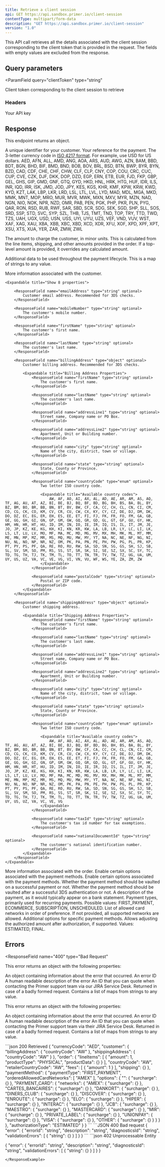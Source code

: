 ```yaml
---
title: Retrieve a client session
api: GET https://api.sandbox.primer.io/client-session
contentType: multipart/form-data
description: "GET https://api.sandbox.primer.io/client-session"
version: "1.0"
---
```


This API call retrieves all the details associated with the client session corresponding to the client token that is provided in the request. The fields with empty values are excluded from the response.

## Query parameters

<ParamField
  query="clientToken"
  type="string"
>
Client token corresponding to the client session to retrieve
</ParamField>

### Headers

<ParamField header="X-API-KEY" type="string" required>
  Your API key
</ParamField>

## Response
This endpoint returns an object.

<ResponseField name="customerId" type="string" optional> A unique identifier for your customer. </ResponseField> <ResponseField name="orderId" type="string" optional> Your reference for the payment. </ResponseField> <ResponseField name="currencyCode" type="enum" optional> The 3-letter currency code in [ISO 4217 format](https://en.wikipedia.org/wiki/ISO_4217#Active_codes). For example, use USD for US dollars. <Expandable title="Show 182 enum values"> AED, AFN, ALL, AMD, ANG, AOA, ARS, AUD, AWG, AZN, BAM, BBD, BDT, BGN, BHD, BIF, BMD, BND, BOB, BOV, BRL, BSD, BTN, BWP, BYR, BYN, BZD, CAD, CDF, CHE, CHF, CHW, CLF, CLP, CNY, COP, COU, CRC, CUC, CUP, CVE, CZK, DJF, DKK, DOP, DZD, EGP, ERN, ETB, EUR, FJD, FKP, GBP, GEL, GHS, GIP, GMD, GNF, GTQ, GYD, HKD, HNL, HRK, HTG, HUF, IDR, ILS, INR, IQD, IRR, ISK, JMD, JOD, JPY, KES, KGS, KHR, KMF, KPW, KRW, KWD, KYD, KZT, LAK, LBP, LKR, LRD, LSL, LTL, LVL, LYD, MAD, MDL, MGA, MKD, MMK, MNT, MOP, MRO, MUR, MVR, MWK, MXN, MXV, MYR, MZN, NAD, NGN, NIO, NOK, NPR, NZD, OMR, PAB, PEN, PGK, PHP, PKR, PLN, PYG, QAR, RON, RSD, RUB, RWF, SAR, SBD, SCR, SDG, SEK, SGD, SHP, SLL, SOS, SRD, SSP, STD, SVC, SYP, SZL, THB, TJS, TMT, TND, TOP, TRY, TTD, TWD, TZS, UAH, UGX, USD, USN, USS, UYI, UYU, UZS, VEF, VND, VUV, WST, XAF, XAG, XAU, XBA, XBB, XBC, XBD, XCD, XDR, XFU, XOF, XPD, XPF, XPT, XSU, XTS, XUA, YER, ZAR, ZMW, ZWL </Expandable> </ResponseField>

<ResponseField name="amount" type="integer" optional> The amount to charge the customer, in minor units. This is calculated from the line items, shipping, and other amounts provided in the order. If a top-level amount is provided, it overrides any calculated amount. </ResponseField>

<ResponseField name="metadata" type="object" optional> Additional data to be used throughout the payment lifecycle. This is a map of strings to any value. </ResponseField>

<ResponseField name="customer" type="object" optional>
    More information associated with the customer.

    <Expandable title="Show 8 properties">

        <ResponseField name="emailAddress" type="string" optional>
            Customer email address. Recommended for 3DS checks.
        </ResponseField>

        <ResponseField name="mobileNumber" type="string" optional>
            The customer's mobile number.
        </ResponseField>

        <ResponseField name="firstName" type="string" optional>
            The customer's first name.
        </ResponseField>

        <ResponseField name="lastName" type="string" optional>
            The customer's last name.
        </ResponseField>

        <ResponseField name="billingAddress" type="object" optional>
            Customer billing address. Recommended for 3DS checks.

            <Expandable title="Billing Address Properties">
                <ResponseField name="firstName" type="string" optional>
                    The customer's first name.
                </ResponseField>

                <ResponseField name="lastName" type="string" optional>
                    The customer's last name.
                </ResponseField>

                <ResponseField name="addressLine1" type="string" optional>
                    Street name, Company name or PO Box.
                </ResponseField>

                <ResponseField name="addressLine2" type="string" optional>
                    Apartment, Unit or Building number.
                </ResponseField>

                <ResponseField name="city" type="string" optional>
                    Name of the city, district, town or village.
                </ResponseField>

                <ResponseField name="state" type="string" optional>
                    State, County or Province.
                </ResponseField>

                <ResponseField name="countryCode" type="enum" optional>
                    Two letter ISO country code.

                    <Expandable title="Available country codes">
                        AW, AF, AO, AI, AX, AL, AD, AE, AR, AM, AS, AQ, TF, AG, AU, AT, AZ, BI, BE, BJ, BQ, BF, BD, BG, BH, BS, BA, BL, BY, BZ, BM, BO, BR, BB, BN, BT, BV, BW, CF, CA, CC, CH, CL, CN, CI, CM, CD, CG, CK, CO, KM, CV, CR, CU, CW, CX, KY, CY, CZ, DE, DJ, DM, DK, DO, DZ, EC, EG, ER, EH, ES, EE, ET, FI, FJ, FK, FR, FO, FM, GA, GB, GE, GG, GH, GI, GN, GP, GM, GW, GQ, GR, GD, GL, GT, GF, GU, GY, HK, HM, HN, HR, HT, HU, ID, IM, IN, IO, IE, IR, IQ, IS, IL, IT, JM, JE, JO, JP, KZ, KE, KG, KH, KI, KN, KR, KW, LA, LB, LR, LY, LC, LI, LK, LS, LT, LU, LV, MO, MF, MA, MC, MD, MG, MV, MX, MH, MK, ML, MT, MM, ME, MN, MP, MZ, MR, MS, MQ, MU, MW, MY, YT, NA, NC, NE, NF, NG, NI, NU, NL, NO, NP, NR, NZ, OM, PK, PA, PN, PE, PH, PW, PG, PL, PR, KP, PT, PY, PS, PF, QA, RE, RO, RU, RW, SA, SD, SN, SG, GS, SH, SJ, SB, SL, SV, SM, SO, PM, RS, SS, ST, SR, SK, SI, SE, SZ, SX, SC, SY, TC, TD, TG, TH, TJ, TK, TM, TL, TO, TT, TN, TR, TV, TW, TZ, UG, UA, UM, UY, US, UZ, VA, VC, VE, VG, VI, VN, VU, WF, WS, YE, ZA, ZM, ZW
                    </Expandable>
                </ResponseField>

                <ResponseField name="postalCode" type="string" optional>
                    Postal or ZIP code.
                </ResponseField>
            </Expandable>
        </ResponseField>

        <ResponseField name="shippingAddress" type="object" optional>
            Customer shipping address.

            <Expandable title="Shipping Address Properties">
                <ResponseField name="firstName" type="string" optional>
                    The customer's first name.
                </ResponseField>

                <ResponseField name="lastName" type="string" optional>
                    The customer's last name.
                </ResponseField>

                <ResponseField name="addressLine1" type="string" optional>
                    Street name, Company name or PO Box.
                </ResponseField>

                <ResponseField name="addressLine2" type="string" optional>
                    Apartment, Unit or Building number.
                </ResponseField>

                <ResponseField name="city" type="string" optional>
                    Name of the city, district, town or village.
                </ResponseField>

                <ResponseField name="state" type="string" optional>
                    State, County or Province.
                </ResponseField>

                <ResponseField name="countryCode" type="enum" optional>
                    Two letter ISO country code.

                    <Expandable title="Available country codes">
                        AW, AF, AO, AI, AX, AL, AD, AE, AR, AM, AS, AQ, TF, AG, AU, AT, AZ, BI, BE, BJ, BQ, BF, BD, BG, BH, BS, BA, BL, BY, BZ, BM, BO, BR, BB, BN, BT, BV, BW, CF, CA, CC, CH, CL, CN, CI, CM, CD, CG, CK, CO, KM, CV, CR, CU, CW, CX, KY, CY, CZ, DE, DJ, DM, DK, DO, DZ, EC, EG, ER, EH, ES, EE, ET, FI, FJ, FK, FR, FO, FM, GA, GB, GE, GG, GH, GI, GN, GP, GM, GW, GQ, GR, GD, GL, GT, GF, GU, GY, HK, HM, HN, HR, HT, HU, ID, IM, IN, IO, IE, IR, IQ, IS, IL, IT, JM, JE, JO, JP, KZ, KE, KG, KH, KI, KN, KR, KW, LA, LB, LR, LY, LC, LI, LK, LS, LT, LU, LV, MO, MF, MA, MC, MD, MG, MV, MX, MH, MK, ML, MT, MM, ME, MN, MP, MZ, MR, MS, MQ, MU, MW, MY, YT, NA, NC, NE, NF, NG, NI, NU, NL, NO, NP, NR, NZ, OM, PK, PA, PN, PE, PH, PW, PG, PL, PR, KP, PT, PY, PS, PF, QA, RE, RO, RU, RW, SA, SD, SN, SG, GS, SH, SJ, SB, SL, SV, SM, SO, PM, RS, SS, ST, SR, SK, SI, SE, SZ, SX, SC, SY, TC, TD, TG, TH, TJ, TK, TM, TL, TO, TT, TN, TR, TV, TW, TZ, UG, UA, UM, UY, US, UZ, VA, VC, VE, VG
                    </Expandable>
                </ResponseField>

                <ResponseField name="taxId" type="string" optional>
                    The customer's tax id number for tax exemptions.
                </ResponseField>

                <ResponseField name="nationalDocumentId" type="string" optional>
                    The customer's national identification number.
                </ResponseField>
            </Expandable>
        </ResponseField>
    </Expandable>
</ResponseField>

<ResponseField name="order" type="object" optional>

 More information associated with the order.
  <Expandable title="Order Properties">
   <ResponseField name="paymentMethod" type="object" optional>
    Enable certain options associated with the payment methods.
   </ResponseField>
  </Expandable>
</ResponseField>
<ResponseField name="paymentMethod" type="object" optional> Enable certain options associated with the payment methods. <Expandable title="Payment Method Properties"> <ResponseField name="vaultOnSuccess" type="boolean" optional> Whether the payment method should be vaulted on a successful payment or not. </ResponseField> <ResponseField name="vaultOn3DS" type="boolean" optional> Whether the payment method should be vaulted after a successful 3DS authentication or not. </ResponseField> <ResponseField name="descriptor" type="string" optional> A description of the payment, as it would typically appear on a bank statement. </ResponseField> <ResponseField name="paymentType" type="enum" optional> Payment types, primarily used for recurring payments. Possible values: FIRST_PAYMENT, ECOMMERCE, SUBSCRIPTION, UNSCHEDULED. </ResponseField> <ResponseField name="orderedAllowedCardNetworks" type="array" optional> List of allowed card networks in order of preference. If not provided, all supported networks are allowed. </ResponseField> <ResponseField name="options" type="object" optional> Additional options for specific payment methods. </ResponseField> <ResponseField name="authorizationType" type="enum" optional> Allows adjusting the authorized amount after authorization, if supported. Values: ESTIMATED, FINAL. </ResponseField> </Expandable> </ResponseField>
## Errors
<ResponseField
  name="400"
  type="Bad Request"
>
<Expandable title="property">
  This error returns an object with the following properties:

<ResponseField name="error" type="object"> An object containing information about the error that occurred. <Expandable title="Error Properties"> <ResponseField name="errorId" type="string"> An error ID </ResponseField> <ResponseField name="description" type="string"> A human readable description of the error </ResponseField> <ResponseField name="diagnosticsId" type="string" optional> An ID that you can quote when contacting the Primer support team via our JIRA Service Desk. </ResponseField> <ResponseField name="validationErrors" type="array" optional> Returned in case of a badly formed request. Contains a list of maps from strings to any value. </ResponseField> </Expandable> </ResponseField>

</Expandable>
</ResponseField>

<ResponseField name="422" type="Unprocessable Entity">
This error returns an object with the following properties:
<Expandable title="property">


<ResponseField name="error" type="object"> An object containing information about the error that occurred. <Expandable title="Error Properties"> <ResponseField name="errorId" type="string"> An error ID </ResponseField> <ResponseField name="description" type="string"> A human readable description of the error </ResponseField> <ResponseField name="diagnosticsId" type="string" optional> An ID that you can quote when contacting the Primer support team via their JIRA Service Desk. </ResponseField> <ResponseField name="validationErrors" type="array" optional> Returned in case of a badly formed request. Contains a list of maps from strings to any value. </ResponseField> </Expandable> </ResponseField>
</Expandable>
</ResponseField>

<ResponseExample>
  ```json 200 Retrieved
  {
  "currencyCode": "AED",
  "customer": {
    "billingAddress": {
      "countryCode": "AW"
    },
    "shippingAddress": {
      "countryCode": "AW"
    }
  },
  "order": {
    "lineItems": [
      {
        "amount": 1,
        "productType": "PHYSICAL",
        "productData": {}
      }
    ],
    "countryCode": "AW",
    "retailerCountryCode": "AW",
    "fees": [
      {
        "amount": 1
      }
    ],
    "shipping": {}
  },
  "paymentMethod": {
    "paymentType": "FIRST_PAYMENT",
    "orderedAllowedCardNetworks": [
      "AMEX"
    ],
    "options": {
      "<PAYMENT_METHOD_TYPE>": {
        "surcharge": {}
      },
      "PAYMENT_CARD": {
        "networks": {
          "AMEX": {
            "surcharge": {}
          },
          "CARTES_BANCAIRES": {
            "surcharge": {}
          },
          "DANKORT": {
            "surcharge": {}
          },
          "DINERS_CLUB": {
            "surcharge": {}
          },
          "DISCOVER": {
            "surcharge": {}
          },
          "ENROUTE": {
            "surcharge": {}
          },
          "ELO": {
            "surcharge": {}
          },
          "HIPER": {
            "surcharge": {}
          },
          "INTERAC": {
            "surcharge": {}
          },
          "JCB": {
            "surcharge": {}
          },
          "MAESTRO": {
            "surcharge": {}
          },
          "MASTERCARD": {
            "surcharge": {}
          },
          "MIR": {
            "surcharge": {}
          },
          "PRIVATE_LABEL": {
            "surcharge": {}
          },
          "UNIONPAY": {
            "surcharge": {}
          },
          "VISA": {
            "surcharge": {}
          },
          "OTHER": {
            "surcharge": {}
          }
        }
      }
    },
    "authorizationType": "ESTIMATED"
  }
}
  ```
  ```JSON 400 Bad request
  {
  "error": {
    "errorId": "string",
    "description": "string",
    "diagnosticsId": "string",
    "validationErrors": [
      {
        "string": {}
      }
    ]
  }
}
```
  ```json 402 Unprocessable Entity

{
  "error": {
    "errorId": "string",
    "description": "string",
    "diagnosticsId": "string",
    "validationErrors": [
      {
        "string": {}
      }
    ]
  }
}
```
</ResponseExample>

